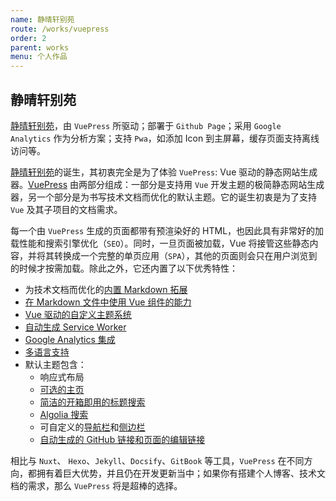 ```yaml
---
name: 静晴轩别苑
route: /works/vuepress
order: 2
parent: works
menu: 个人作品
---
```


## 静晴轩别苑

[静晴轩别苑](https://nice.lovejade.cn)，由 `VuePress` 所驱动；部署于 `Github Page`；采用 `Google Analytics` 作为分析方案；支持 `Pwa`，如添加 Icon 到主屏幕，缓存页面支持离线访问等。

[静晴轩别苑](https://nice.lovejade.cn)的诞生，其初衷完全是为了体验 `VuePress`: Vue 驱动的静态网站生成器。[VuePress](https://vuepress.vuejs.org/) 由两部分组成：一部分是支持用 `Vue` 开发主题的极简静态网站生成器，另一个部分是为书写技术文档而优化的默认主题。它的诞生初衷是为了支持 `Vue` 及其子项目的文档需求。

每一个由 `VuePress` 生成的页面都带有预渲染好的 HTML，也因此具有非常好的加载性能和搜索引擎优化（`SEO`）。同时，一旦页面被加载，Vue 将接管这些静态内容，并将其转换成一个完整的单页应用（`SPA`），其他的页面则会只在用户浏览到的时候才按需加载。除此之外，它还内置了以下优秀特性：

* 为技术文档而优化的[内置 Markdown 拓展](https://vuepress.vuejs.org/zh/guide/markdown.html)
* [在 Markdown 文件中使用 Vue 组件的能力](https://vuepress.vuejs.org/zh/guide/using-vue.html)
* [Vue 驱动的自定义主题系统](https://vuepress.vuejs.org/zh/guide/custom-themes.html)
* [自动生成 Service Worker](https://vuepress.vuejs.org/zh/config/#serviceworker)
* [Google Analytics 集成](https://vuepress.vuejs.org/zh/config/#ga)
* [多语言支持](https://vuepress.vuejs.org/zh/guide/i18n.html)
* 默认主题包含：
    * 响应式布局
    * [可选的主页](https://vuepress.vuejs.org/zh/default-theme-config/#%E9%A6%96%E9%A1%B5)
    * [简洁的开箱即用的标题搜索](https://vuepress.vuejs.org/zh/default-theme-config/#%E5%86%85%E7%BD%AE%E6%90%9C%E7%B4%A2)
    * [Algolia 搜索](https://vuepress.vuejs.org/zh/default-theme-config/#algolia-%E6%90%9C%E7%B4%A2)
    * 可自定义的[导航栏](https://vuepress.vuejs.org/zh/default-theme-config/#%E5%AF%BC%E8%88%AA%E6%A0%8F)和[侧边栏](https://vuepress.vuejs.org/zh/default-theme-config/#%E4%BE%A7%E8%BE%B9%E6%A0%8F)
    * [自动生成的 GitHub 链接和页面的编辑链接](https://vuepress.vuejs.org/zh/default-theme-config/#git-%E4%BB%93%E5%BA%93%E5%92%8C%E7%BC%96%E8%BE%91%E9%93%BE%E6%8E%A5)

相比与 `Nuxt`、 `Hexo`、`Jekyll`、`Docsify`、`GitBook` 等工具，`VuePress` 在不同方向，都拥有着巨大优势，并且仍在开发更新当中；如果你有搭建个人博客、技术文档的需求，那么 `VuePress` 将是超棒的选择。
